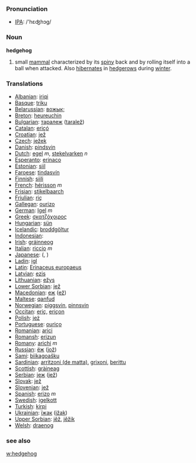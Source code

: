 === Pronunciation ===
*[[w:IPA|IPA]]: /'hɛʤhɔg/

=== Noun ===

'''hedgehog'''

# small [[mammal]] characterized by its [[spiny]] back and by rolling itself into a ball when attacked. Also [[hibernates]] in [[hedgerows]] during [[winter]].


=== Translations ===

*[[Albanian]]: [[iriqi]]
*[[Basque]]: [[triku]]
*[[Belarussian]]: [[вожык;]]
*[[Breton]]: [[heureuchin]]
*[[Bulgarian]]: [[таралеж]] ([[taralež]])
*[[Catalan]]: [[eriçó]]
*[[Croatian]]: [[jež]]
*[[Czech]]: [[ježek]]
*[[Danish]]: [[pindsvin]]
*[[Dutch]]: [[egel]] ''m'', [[stekelvarken]] ''n''
*[[Esperanto]]: [[erinaco]]
*[[Estonian]]: [[siil]]
*[[Faroese]]: [[tindasvín]]
*[[Finnish]]: [[siili]]
*[[French]]: [[hérisson]] ''m''
*[[Frisian]]: [[stikelbaarch]]
*[[Friulian]]: [[riç]]
*[[Gallegan]]: [[ourizo]]
*[[German]]: [[Igel]] ''m''
*[[Greek]]: [[σκατζόχοιρος]] '' ''
*[[Hungarian]]: [[sün]]
*[[Icelandic]]: [[broddgöltur]]
*[[Indonesian]]: [[]]
*[[Irish]]: [[gráinneog]]
*[[Italian]]: [[riccio]] ''m''
*[[Japanese]]: [[]] ([[]], )
*[[Ladin]]: [[igl]]
*[[Latin]]: [[Erinaceus europaeus]] '' ''
*[[Latvian]]: [[ezis]]
*[[Lithuanian]]: [[ežys]]
*[[Lower Sorbian]]: [[jež]]
*[[Macedonian]]: [[еж]] ([[ež]])
*[[Maltese]]: [[qanfud]]
*[[Norwegian]]: [[piggsvin]], [[pinnsvin]]
*[[Occitan]]: [[eriç]], [[eriçon]]
*[[Polish]]: [[jeż]] '' ''
*[[Portuguese]]: [[ouriço]]
*[[Romanian]]: [[arici]]
*[[Romansh]]: [[erizun]]
*[[Romany]]: [[arichi]] ''m''
*[[Russian]]: [[ёж]] ([[jož]]) '' ''
*[[Sami]]: [[biikagoašku]]
*[[Sardinian]]: [[arritzoni (de matta)]], [[grixoni]], [[berittu]]
*[[Scottish]]: [[gràineag]]
*[[Serbian]]: [[jеж]] ([[jež]])
*[[Slovak]]: [[jež]]
*[[Slovenian]]: [[jež]]
*[[Spanish]]: [[erizo]] ''m''
*[[Swedish]]: [[igelkott]]
*[[Turkish]]: [[kirpi]]
*[[Ukrainian]]: [[їжак]] ([[ižak]])
*[[Upper Sorbian]]: [[jěž]], [[jěžik]]
*[[Welsh]]: [[draenog]]

===see also===

[[w:hedgehog]]